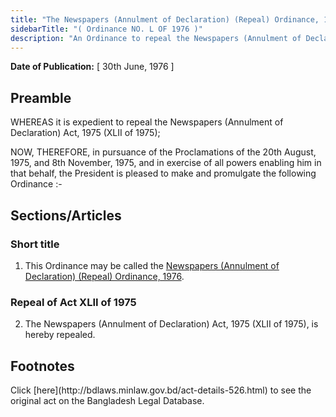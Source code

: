 ```yaml
---
title: "The Newspapers (Annulment of Declaration) (Repeal) Ordinance, 1976"
sidebarTitle: "( Ordinance NO. L OF 1976 )"
description: "An Ordinance to repeal the Newspapers (Annulment of Declaration) Act, 1975."
---
```


**Date of Publication:** [ 30th June, 1976 ]

## Preamble

WHEREAS it is expedient to repeal the Newspapers (Annulment of Declaration) Act, 1975 (XLII of 1975);

NOW, THEREFORE, in pursuance of the Proclamations of the 20th August, 1975, and 8th November, 1975, and in exercise of all powers enabling him in that behalf, the President is pleased to make and promulgate the following Ordinance :-

## Sections/Articles

### Short title

1. This Ordinance may be called the [Newspapers (Annulment of Declaration) (Repeal) Ordinance, 1976](/act-526.html "Newspapers (Annulment of Declaration) (Repeal) Ordinance, 1976").

### Repeal of Act XLII of 1975

2. The Newspapers (Annulment of Declaration) Act, 1975 (XLII of 1975), is hereby repealed.

## Footnotes

<Note>
  Click [here](http://bdlaws.minlaw.gov.bd/act-details-526.html) to see the original act on the Bangladesh Legal Database.
</Note>
